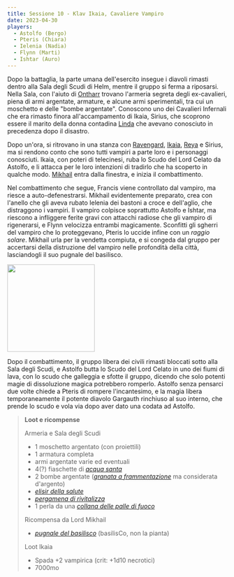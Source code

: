 ```yaml
---
title: Sessione 10 - Klav Ikaia, Cavaliere Vampiro
date: 2023-04-30
players:
  - Astolfo (Bergo)
  - Pteris (Chiara)
  - Ielenia (Nadia)
  - Flynn (Marti)
  - Ishtar (Auro)
---
```


Dopo la battaglia, la parte umana dell'esercito insegue i diavoli rimasti dentro alla Sala degli Scudi di Helm, mentre il gruppo si ferma a riposarsi. Nella Sala, con l'aiuto di [Ontharr](../npc/misc#ontharr-frume) trovano l'armeria segreta degli ex-cavalieri, piena di armi argentate, armature, e alcune armi sperimentali, tra cui un moschetto e delle "bombe argentate". Conoscono uno dei Cavalieri Infernali che era rimasto finora all'accampamento di Ikaia, Sirius, che scoprono essere il marito della donna contadina [Linda](../npc/misc#famiglia-di-verdebosco) che avevano conosciuto in precedenza dopo il disastro.

Dopo un'ora, si ritrovano in una stanza con [Ravengard](../npc/baldursgate#ulder-ravengard), [Ikaia](../npc/elturel#klav-ikaia), [Reya](../npc/elturel#reya-mantlemorn) e Sirius, ma si rendono conto che sono tutti vampiri a parte loro e i personaggi conosciuti. Ikaia, con poteri di telecinesi, ruba lo Scudo del Lord Celato da Astolfo, e li attacca per le loro intenzioni di tradirlo che ha scoperto in qualche modo. [Mikhail](../npc/elturel#lord-mikhail-manthar) entra dalla finestra, e inizia il combattimento.

Nel combattimento che segue, Francis viene controllato dal vampiro, ma riesce a auto-defenestrarsi. Mikhail evidentemente preparato, crea con l'anello che gli aveva rubato Ielenia dei bastoni a croce e dell'aglio, che distraggono i vampiri. Il vampiro colpisce soprattutto Astolfo e Ishtar, ma riescono a infliggere ferite gravi con attacchi radiose che gli vampiro di rigenerarsi, e Flynn velocizza entrambi magicamente. Sconfitti gli sgherri del vampiro che lo proteggevano, Pteris lo uccide infine con un *raggio solare*. Mikhail urla per la vendetta compiuta, e si congeda dal gruppo per accertarsi della distruzione del vampiro nelle profondità della città, lasciandogli il suo pugnale del basilisco.

<Image src="https://5e.tools/img/items/BGDIA/Shield%20of%20the%20Hidden%20Lord.webp" inferSize height="200px" alt="" />

Dopo il combattimento, il gruppo libera dei civili rimasti bloccati sotto alla Sala degli Scudi, e Astolfo butta lo Scudo del Lord Celato in uno dei fiumi di lava, con lo scudo che galleggia e sfotte il gruppo, dicendo che solo potenti magie di dissoluzione magica potrebbero romperlo. Astolfo senza pensarci due volte chiede a Pteris di rompere l'incantesimo, e la magia libera temporaneamente il potente diavolo Gargauth rinchiuso al suo interno, che prende lo scudo e vola via dopo aver dato una codata ad Astolfo.

> **Loot e ricompense**
> 
> Armeria e Sala degli Scudi
> - 1 moschetto argentato (con proiettili)
> - 1 armatura completa
> - armi argentate varie ed eventuali
> - 4(?) fiaschette di [*acqua santa*](https://roll20.net/compendium/dnd5e/Holy%20Water#content)
> - 2 bombe argentate ([*granata a frammentazione*](https://www.dndbeyond.com/equipment/grenade-fragmentation) ma considerata d'argento)
> - [*elisir della salute*](https://www.aidedd.org/dnd/om.php?vo=elixir-of-health)
> - [*pergamena di rivitalizza*](https://roll20.net/compendium/dnd5e/Revivify#content)
> - 1 perla da una [*collana delle palle di fuoco*](https://www.dndbeyond.com/magic-items/4683-necklace-of-fireballs)
>
> Ricompensa da Lord Mikhail
> - [*pugnale del basilisco*](https://old.reddit.com/r/TheGriffonsSaddlebag/comments/cee2pi/the_griffons_saddlebag_basilisk_dagger_weapon/) (basilisCo, non la pianta)
>
> Loot Ikaia
> - Spada +2 vampirica (crit: +1d10 necrotici)
> - 7000mo
